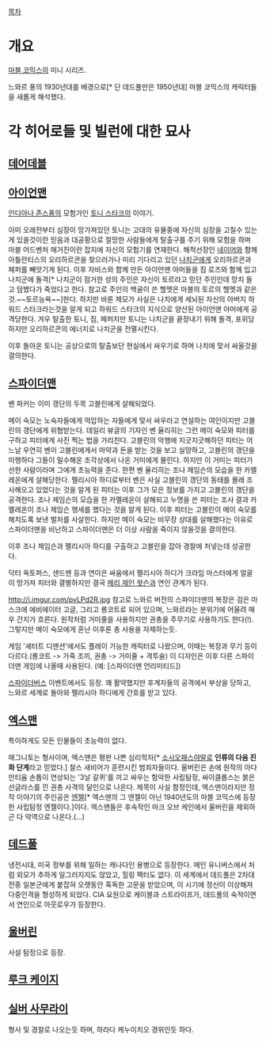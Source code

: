 [[목차]]
= 개요 =
[[마블 코믹스]]의 미니 시리즈.

느와르 풍의 1930년대를 배경으로[* 단 데드풀만은 1950년대] 마블 코믹스의 캐릭터들을 새롭게 해석했다.
= 각 히어로들 및 빌런에 대한 묘사 =
== [[데어데블]] ==

== [[아이언맨]] ==
[[인디아나 존스]]풍의 모험가인 [[토니 스타크]]의 이야기.

이미 오래전부터 심장이 망가져있던 토니는 고대의 유물중에 자신의 심장을 고칠수 있는게 있을것이란 믿음과 대공황으로 절망한 사람들에게 탈출구를 주기 위해 모험을 하며 마블 어드벤처 매거진이란 잡지에 자신의 모험기를 연재한다. 해적선장인 [[네이머]]와 함께 아틀란티스의 오리하르콘을 찾으러가나 미리 기다리고 있던 [[나치]]군에게 오리하르콘과 페퍼를 빼앗기게 된다. 이후 자비스와 함께 만든 아이언맨 아머들을 짐 로즈와 함께 입고 나치군에 돌격[* 나치군이 점거한 성의 주인은 자신이 토르라고 믿던 주인인데 망치 들고 덤볐다가 죽었다고 한다. 참고로 주인의 백골이 쓴 헬멧은 마블의 토르의 헬멧과 같은것.~~토르능욕~~]한다. 하지만 바론 제모가 사실은 나치에게 세뇌된 자신의 아버지 하워드 스타크라는것을 알게 되고 하워드 스타크의 지식으로 양산된 아이언맨 아머에게 공격당한다. 겨우 탈출한 토니, 짐, 페퍼지만 토니는 나치군을 끝장내기 위해 돌격, 포위당하지만 오리하르콘의 에너지로 나치군을 전멸시킨다.

이후 돌아온 토니는 공상으로의 탈출보단 현실에서 싸우기로 하며 나치에 맞서 싸울것을 결의한다.
== [[스파이더맨]] ==
벤 파커는 이미 갱단의 두목 고블린에게 살해되었다.

메이 숙모는 노숙자들에게 억압하는 자들에게 맞서 싸우라고 연설하는 여인이지만 고블린의 갱단에게 위협받는다. 데일리 뷰글의 기자인 벤 율리히는 그런 메이 숙모와 피터를 구하고 피터에게 사진 찍는 법을 가리친다. 고블린의 악행에 지긋지긋해하던 피터는 어느날 우연히 벤이 고블린에게서 마약과 돈을 받는 것을 보고 실망하고, 고블린의 갱단을 미행하다 그들이 밀수해온 조각상에서 나온 거미에게 물린다. 하지만 이 거미는 피터가 선한 사람이라며 그에게 초능력을 준다. 한편 벤 율리히는 조나 제임슨의 모습을 한 카멜레온에게 살해당한다. 펠리시아 하디로부터 벤은 사실 고블린의 갱단의 동태를 몰래 조사해오고 있었다는 것을 알게 된 피터는 이후 그가 모은 정보를 가지고 고블린의 갱단을 공격한다. 조나 제임슨의 모습을 한 카멜레온이 살해되고 누명을 쓴 피터는 조사 결과 카멜레온이 조나 제임슨 행세를 했다는 것을 알게 된다. 이후 피터는 고블린이 메이 숙모를 해치도록 보낸 벌처를 사살한다. 하지만 메이 숙모는 비무장 상대를 살해했다는 이유로 스파이더맨을 비난하고 스파이더맨은 더 이상 사람을 죽이지 않을것을 결의한다.

이후 조나 제임슨과 펠리시아 하디를 구출하고 고블린을 잡아 경찰에 처넣는데 성공한다.

닥터 옥토퍼스, 샌드맨 등과 연이은 싸움에서 펠리시아 하디가 크라임 마스터에게 얼굴이 망가져 피터와 결별하지만 결국 [[메리 제인 왓슨]]과 연인 관계가 된다.

http://i.imgur.com/pvLPd2R.jpg
참고로 느와르 버전의 스파이더맨의 복장은 검은 마스크에 에비에이터 고글, 그리고 롱코트로 되어 있으며, 느와르라는 분위기에 어울려 매우 간지가 흐른다. 원작처럼 거미줄을 사용하지만 권총을 주무기로 사용하기도 한다(!). 그렇지만 메이 숙모에게 혼난 이후론 총 사용을 자제하는듯.

게임 '셰터트 디맨션'에서도 플레이 가능한 캐릭터로 나왔으며, 이때는 복장과 무기 등이 다르다.(롱코트 -> 가죽 조끼, 권총 -> 거미줄 + 격투술) 이 디자인은 이후 다른 스파이더맨 게임에 나올때 사용된다. (예: [스파이더맨 언리미티드])

[[스파이더버스]] 이벤트에서도 등장. 꽤 활약했지만 후계자들의 공격에서 부상을 당하고, 느와르 세계로 돌아와 펠리시아 하디에게 간호를 받고 있다.
== [[엑스맨]] ==
특이하게도 모든 인물들이 초능력이 없다.

매그니토는 형사이며, 엑스맨은 평판 나쁜 심리학자[* [[소시오패스]]야말로 '''인류의 다음 진화 단계'''라고 믿었다.] 찰스 새비어가 훈련시킨 범죄자들이다.
울버린은 손에 원작의 아다만티움 손톱이 연상되는 '3날 갈퀴'를 끼고 싸우는 험악한 사립탐정, 싸이클롭스는 붉은 선글라스를 낀 권총 사격의 달인으로 나온다.
제목이 사실 함정인데, 엑스맨이라지만 정작 이야기의 주인공은 [[엔젤]][* 엑스맨의 그 엔젤이 아닌 1940년도의 마블 코믹스에 등장한 사립탐정 엔젤이다.]이다. 엑스맨들은 후속작인 마크 오브 케인에서 울버린을 제외하곤 다 악역으로 나온다.(...)
== [[데드풀]] ==
냉전시대, 미국 정부를 위해 일하는 캐나다인 용병으로 등장한다. 메인 유니버스에서 처럼 외모가 추하게 일그러지지도 않았고, 힐링 팩터도 없다. 이 세계에서 데드풀은 2차대전중 일본군에게 붙잡혀 오랫동안 혹독한 고문을 받았으며, 이 시기에 정신이 이상해져 다중인격을 형성하게 되었다. CIA 요원으로 케이블과 스트라이프가, 데드풀의 숙적이면서 연인으로 아웃로우가 등장한다.
== [[울버린]] ==

사설 탐정으로 등장.
== [[루크 케이지]] ==

== [[실버 사무라이]] ==
형사 및 경찰로 나오는듯 하며, 하라다 케누이치오 경위인듯 하다.
